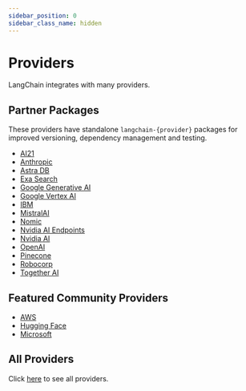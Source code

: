 ```yaml
---
sidebar_position: 0
sidebar_class_name: hidden
---
```


# Providers

LangChain integrates with many providers.

## Partner Packages

These providers have standalone `langchain-{provider}` packages for improved versioning, dependency management and testing.

- [AI21](/docs/integrations/providers/ai21)
- [Anthropic](/docs/integrations/platforms/anthropic)
- [Astra DB](/docs/integrations/providers/astradb)
- [Exa Search](/docs/integrations/providers/exa_search)
- [Google Generative AI](/docs/integrations/platforms/google)
- [Google Vertex AI](/docs/integrations/platforms/google)
- [IBM](/docs/integrations/providers/ibm)
- [MistralAI](/docs/integrations/providers/mistralai)
- [Nomic](/docs/integrations/providers/nomic)
- [Nvidia AI Endpoints](/docs/integrations/providers/nvidia)
- [Nvidia AI](/docs/integrations/providers/nvidia)
- [OpenAI](/docs/integrations/platforms/openai)
- [Pinecone](/docs/integrations/providers/pinecone)
- [Robocorp](/docs/integrations/providers/robocorp)
- [Together AI](/docs/integrations/providers/together)


## Featured Community Providers

- [AWS](/docs/integrations/platforms/aws)
- [Hugging Face](/docs/integrations/platforms/huggingface)
- [Microsoft](/docs/integrations/platforms/microsoft)

## All Providers

Click [here](/docs/integrations/providers/) to see all providers.
